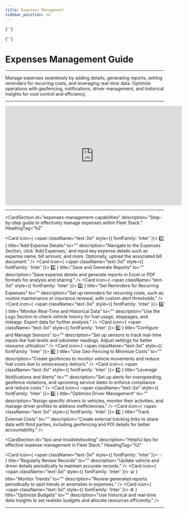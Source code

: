 ```yaml
---
title: Expenses Management
sidebar_position: 14
---
```



<Head>
  <meta charSet="UTF-8" />
  <meta name="viewport" content="width=device-width, initial-scale=1.0" />
  <title>Fleet Stack Expenses Management</title>
  <meta name="description" content="Comprehensive guide for managing expenses in Fleet Stack, including expense entry, reports, reminders, and cost optimization tips." />
  <meta name="keywords" content="Expenses management, Fleet Stack, cost control, expense reports, geofencing, driver management, software guide" />
  <meta name="author" content="Fleet Stack Team" />
  <meta name="robots" content="index, follow" />
  <link rel="canonical" href="https://docs.fleetstackglobal.com/guides/Features-and-Tools/expenses-management/" />
  
  <!-- Open Graph Metadata for social sharing -->
  <meta property="og:title" content="Fleet Stack Expenses Management" />
  <meta property="og:description" content="Comprehensive guide for managing expenses in Fleet Stack, including expense entry, reports, reminders, and cost optimization tips." />
  <meta property="og:type" content="website" />
  <meta property="og:url" content="https://docs.fleetstackglobal.com/guides/Features-and-Tools/expenses-management/" />
  <meta property="og:image" content="https://fleetstackglobal.com/assets/img/Graphics/orginal/Stack01.png" />
  
  <!-- Twitter Card Metadata -->
  <meta name="twitter:card" content="summary_large_image" />
  <meta name="twitter:title" content="Fleet Stack Expenses Management" />
  <meta name="twitter:description" content="Comprehensive guide for managing expenses in Fleet Stack, including expense entry, reports, reminders, and cost optimization tips." />
  <meta name="twitter:image" content="https://fleetstackglobal.com/assets/img/Graphics/orginal/Stack01.png" />

  <!-- Schema.org JSON-LD Markup for TechArticle -->

{' '}

<script type="application/ld+json">
  {`
      {
        "@context": "https://schema.org",
        "@type": "TechArticle",
        "mainEntityOfPage": {
          "@type": "WebPage",
          "@id": "https://docs.fleetstackglobal.com/guides/Features-and-Tools/expenses-management/"
        },
        "headline": "Expenses Management Guide",
        "description": "Manage expenses seamlessly by adding details, generating reports, setting reminders for recurring costs, and leveraging real-time data.",
        "image": "https://fleetstackglobal.com/assets/img/Graphics/orginal/Stack01.png",
        "author": {
          "@type": "Organization",
          "name": "Fleet Stack"
        },
        "publisher": {
          "@type": "Organization",
          "name": "Fleet Stack",
          "logo": {
            "@type": "ImageObject",
            "url": "https://fleetstackglobal.com"
          }
        }
      }
    `}
</script>

  <!-- Schema.org JSON-LD Markup for the Guide -->

{' '}

<script type="application/ld+json">
  {`
      {
        "@context": "https://schema.org",
        "@type": "WebPage",
        "name": "Expenses Management Guide",
        "description": "Comprehensive guide for managing expenses in Fleet Stack, including expense entry, reports, reminders, and cost optimization tips.",
        "mainEntity": [
          {
            "@type": "ItemList",
            "itemListElement": [
              {
                "@type": "ListItem",
                "position": 1,
                "name": "Add Expense Details",
                "description": "Navigate to the Expenses Section, click 'Add Expenses,' and input key expense details such as expense name, bill amount, and more. Optionally, upload the associated bill document."
              },
              {
                "@type": "ListItem",
                "position": 2,
                "name": "Save and Generate Reports",
                "description": "Save expense details and generate reports in Excel or PDF formats for analysis and sharing."
              },
              {
                "@type": "ListItem",
                "position": 3,
                "name": "Set Reminders for Recurring Expenses",
                "description": "Set up reminders for recurring costs, such as routine maintenance or insurance renewal, with custom alert thresholds."
              },
              {
                "@type": "ListItem",
                "position": 4,
                "name": "Monitor Real-Time and Historical Data",
                "description": "Use the Logs Section to check vehicle history for fuel usage, stoppages, and mileage. Export data for further analysis."
              },
              {
                "@type": "ListItem",
                "position": 5,
                "name": "Configure and Manage Sensors",
                "description": "Set up sensors to track real-time inputs like fuel levels and odometer readings. Adjust settings for better resource utilization."
              },
              {
                "@type": "ListItem",
                "position": 6,
                "name": "Use Geo-Fencing to Minimize Costs",
                "description": "Create geofences to monitor vehicle movements and reduce fuel costs due to unnecessary detours."
              },
              {
                "@type": "ListItem",
                "position": 7,
                "name": "Leverage Notifications and Alerts",
                "description": "Set up alerts for overspeeding, geofence violations, and upcoming service dates to enforce compliance and reduce costs."
              },
              {
                "@type": "ListItem",
                "position": 8,
                "name": "Optimize Driver Management",
                "description": "Assign specific drivers to vehicles, monitor their activities, and manage driver profiles to address inefficiencies."
              },
              {
                "@type": "ListItem",
                "position": 9,
                "name": "Track External Costs",
                "description": "Create external tracking links to share data with third parties, including geofencing and POI details for better accountability."
              },
              {
                "@type": "ListItem",
                "position": 10,
                "name": "Regularly Review Records",
                "description": "Update vehicle and driver details periodically to maintain accurate records."
              },
              {
                "@type": "ListItem",
                "position": 11,
                "name": "Monitor Trends",
                "description": "Review generated reports periodically to spot trends or anomalies in expenses."
              },
              {
                "@type": "ListItem",
                "position": 12,
                "name": "Optimize Budgets",
                "description": "Use historical and real-time data insights to set realistic budgets and allocate resources efficiently."
              }
            ]
          }
        ]
      }
    `}
</script>

</Head>

# Expenses Management Guide

---

Manage expenses seamlessly by adding details, generating reports, setting reminders for recurring costs, and leveraging real-time data. Optimize operations with geofencing, notifications, driver management, and historical insights for cost control and efficiency.

---

<div style={{ display: 'flex', justifyContent: 'center', marginTop: '20px' }}>
  <iframe
    width="560"
    height="315"
    src="https://www.youtube.com/embed/m2OEx0MvsFY?si=UmP26GuOi6Cp7PYR"
    title="Expenses Management Tutorial"
    frameBorder="0"
    allow="accelerometer; autoplay; clipboard-write; encrypted-media; gyroscope; picture-in-picture"
    allowFullScreen
  ></iframe>
</div>

---

<CardSection
  id="expenses-management-capabilities"
  description="Step-by-step guide to effectively manage expenses within Fleet Stack."
  HeadingTag="h2"
>
  <Card
    icon={
      <span className="text-3xl" style={{ fontFamily: 'Inter' }}>
        1️⃣
      </span>
    }
    title="Add Expense Details"
    to=""
    description="Navigate to the Expenses Section, click 'Add Expenses,' and input key expense details such as expense name, bill amount, and more. Optionally, upload the associated bill document."
  />
  <Card
    icon={
      <span className="text-3xl" style={{ fontFamily: 'Inter' }}>
        2️⃣
      </span>
    }
    title="Save and Generate Reports"
    to=""
    description="Save expense details and generate reports in Excel or PDF formats for analysis and sharing."
  />
  <Card
    icon={
      <span className="text-3xl" style={{ fontFamily: 'Inter' }}>
        3️⃣
      </span>
    }
    title="Set Reminders for Recurring Expenses"
    to=""
    description="Set up reminders for recurring costs, such as routine maintenance or insurance renewal, with custom alert thresholds."
  />
  <Card
    icon={
      <span className="text-3xl" style={{ fontFamily: 'Inter' }}>
        4️⃣
      </span>
    }
    title="Monitor Real-Time and Historical Data"
    to=""
    description="Use the Logs Section to check vehicle history for fuel usage, stoppages, and mileage. Export data for further analysis."
  />
  <Card
    icon={
      <span className="text-3xl" style={{ fontFamily: 'Inter' }}>
        5️⃣
      </span>
    }
    title="Configure and Manage Sensors"
    to=""
    description="Set up sensors to track real-time inputs like fuel levels and odometer readings. Adjust settings for better resource utilization."
  />
  <Card
    icon={
      <span className="text-3xl" style={{ fontFamily: 'Inter' }}>
        6️⃣
      </span>
    }
    title="Use Geo-Fencing to Minimize Costs"
    to=""
    description="Create geofences to monitor vehicle movements and reduce fuel costs due to unnecessary detours."
  />
  <Card
    icon={
      <span className="text-3xl" style={{ fontFamily: 'Inter' }}>
        7️⃣
      </span>
    }
    title="Leverage Notifications and Alerts"
    to=""
    description="Set up alerts for overspeeding, geofence violations, and upcoming service dates to enforce compliance and reduce costs."
  />
  <Card
    icon={
      <span className="text-3xl" style={{ fontFamily: 'Inter' }}>
        8️⃣
      </span>
    }
    title="Optimize Driver Management"
    to=""
    description="Assign specific drivers to vehicles, monitor their activities, and manage driver profiles to address inefficiencies."
  />
  <Card
    icon={
      <span className="text-3xl" style={{ fontFamily: 'Inter' }}>
        9️⃣
      </span>
    }
    title="Track External Costs"
    to=""
    description="Create external tracking links to share data with third parties, including geofencing and POI details for better accountability."
  />
</CardSection>

<CardSection
  id="tips-and-troubleshooting"
  description="Helpful tips for effective expense management in Fleet Stack."
  HeadingTag="h2"
>
  <Card
    icon={
      <span className="text-3xl" style={{ fontFamily: 'Inter' }}>
        💡
      </span>
    }
    title="Regularly Review Records"
    to=""
    description="Update vehicle and driver details periodically to maintain accurate records."
  />
  <Card
    icon={
      <span className="text-3xl" style={{ fontFamily: 'Inter' }}>
        📊
      </span>
    }
    title="Monitor Trends"
    to=""
    description="Review generated reports periodically to spot trends or anomalies in expenses."
  />
  <Card
    icon={
      <span className="text-3xl" style={{ fontFamily: 'Inter' }}>
        ⚙️
      </span>
    }
    title="Optimize Budgets"
    to=""
    description="Use historical and real-time data insights to set realistic budgets and allocate resources efficiently."
  />
</CardSection>

---

<head>
  <title>Fleet Stack Expenses Management</title>
  <meta
    name="description"
    content="Comprehensive guide for managing expenses in Fleet Stack, including expense entry, reports, reminders, and cost optimization tips."
  />
</head>
